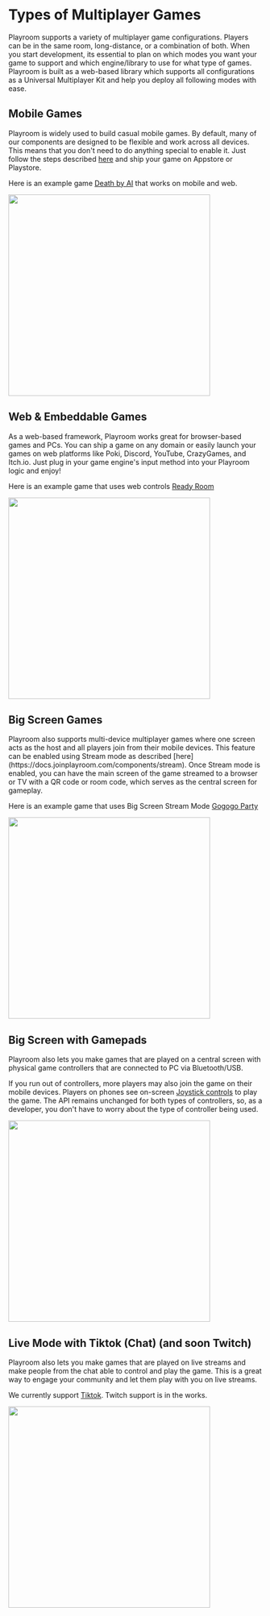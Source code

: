 

# Types of Multiplayer Games

Playroom supports a variety of multiplayer game configurations. Players can be in the same room, long-distance, or a combination of both. When you start development, its essential to plan on which modes you want your game to support and which engine/library to use for what type of games. Playroom is built as a web-based library which supports all configurations as a Universal Multiplayer Kit and help you deploy all following modes with ease.

## Mobile Games
<div className={styles.halfhalf}>
<div>

Playroom is widely used to build casual mobile games. By default, many of our components are designed to be flexible and work across all devices. This means that you don't need to do anything special to enable it. Just follow the steps described [here](https://docs.joinplayroom.com/multiplayer#steps) and ship your game on Appstore or Playstore.

Here is an example game [Death by AI](https://apps.apple.com/us/app/death-by-ai-party-game/id6474457831?platform=iphone) that works on mobile and web.
</div>
<img src="/images/m1.png" width="400" height="400" />
</div>


## Web & Embeddable Games
<div className={styles.halfhalf}>
<div>

 As a web-based framework, Playroom works great for browser-based games and PCs. You can ship a game on any domain or easily launch your games on web platforms like Poki, Discord, YouTube, CrazyGames, and Itch.io. Just plug in your game engine's input method into your Playroom logic and enjoy!

 Here is an example game that uses web controls [Ready Room](https://readyroom.dev)
</div>
<img src="/images/m5.png" width="400" height="400" />
</div>

## Big Screen Games
<div className={styles.halfhalf}>
<div>
  Playroom also supports multi-device multiplayer games where one screen acts as the host and all players join from their mobile devices. This feature can be enabled using Stream mode as described [here](https://docs.joinplayroom.com/components/stream). Once Stream mode is enabled, you can have the main screen of the game streamed to a browser or TV with a QR code or room code, which serves as the central screen for gameplay.

  Here is an example game that uses Big Screen Stream Mode [Gogogo Party](https://gogogo.gg)
</div>
<img src="/images/m2.png" width="400" height="400" />
</div>

## Big Screen with Gamepads
<div className={styles.halfhalf}>
<div>
Playroom also lets you make games that are played on a central screen with physical game controllers that are connected to PC via Bluetooth/USB.

If you run out of controllers, more players may also join the game on their mobile devices. Players on phones see on-screen [Joystick controls](/multiplayer/joystick) to play the game. The API remains unchanged for both types of controllers, so, as a developer, you don't have to worry about the type of controller being used.
</div>
<img src="/images/m4.png" width="400" height="400" />
</div>

## Live Mode with Tiktok (Chat) (and soon Twitch)
<div className={styles.halfhalf}>
<div>
Playroom also lets you make games that are played on live streams and make people from the chat able to control and play the game. This is a great way to engage your community and let them play with you on live streams.

We currently support [Tiktok](/components/tiktok). Twitch support is in the works.
</div>
<img src="/images/m3.png" width="400" height="400" />
</div>
